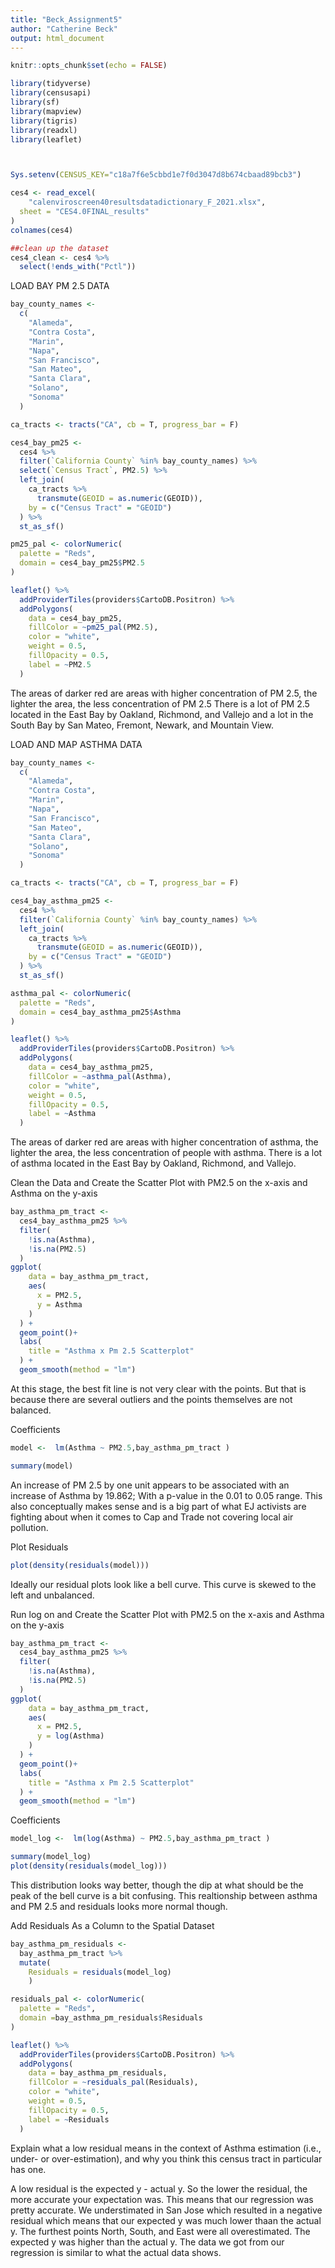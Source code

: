 ```yaml
---
title: "Beck_Assignment5"
author: "Catherine Beck" 
output: html_document
---
```


```r
knitr::opts_chunk$set(echo = FALSE)
```


```r
library(tidyverse)
library(censusapi)
library(sf)
library(mapview)
library(tigris)
library(readxl)
library(leaflet)



Sys.setenv(CENSUS_KEY="c18a7f6e5cbbd1e7f0d3047d8b674cbaad89bcb3")

ces4 <- read_excel(
    "calenviroscreen40resultsdatadictionary_F_2021.xlsx", 
  sheet = "CES4.0FINAL_results"
)
colnames(ces4)

##clean up the dataset
ces4_clean <- ces4 %>%
  select(!ends_with("Pctl"))

```

LOAD BAY PM 2.5 DATA
```r
bay_county_names <-
  c(
    "Alameda",
    "Contra Costa",
    "Marin",
    "Napa",
    "San Francisco",
    "San Mateo",
    "Santa Clara",
    "Solano",
    "Sonoma"
  )

ca_tracts <- tracts("CA", cb = T, progress_bar = F)

ces4_bay_pm25 <-
  ces4 %>% 
  filter(`California County` %in% bay_county_names) %>% 
  select(`Census Tract`, PM2.5) %>% 
  left_join(
    ca_tracts %>% 
      transmute(GEOID = as.numeric(GEOID)), 
    by = c("Census Tract" = "GEOID")
  ) %>% 
  st_as_sf()

pm25_pal <- colorNumeric(
  palette = "Reds",
  domain = ces4_bay_pm25$PM2.5
)

leaflet() %>% 
  addProviderTiles(providers$CartoDB.Positron) %>% 
  addPolygons(
    data = ces4_bay_pm25,
    fillColor = ~pm25_pal(PM2.5),
    color = "white",
    weight = 0.5,
    fillOpacity = 0.5,
    label = ~PM2.5
  )
```
The areas of darker red are areas with higher concentration of PM 2.5, the lighter the area, the less concentration of  PM 2.5 There is a lot of PM 2.5 located in the East Bay by Oakland, Richmond, and Vallejo and a lot in the South Bay by San Mateo, Fremont, Newark, and Mountain View. 

LOAD AND MAP ASTHMA DATA

```r
bay_county_names <-
  c(
    "Alameda",
    "Contra Costa",
    "Marin",
    "Napa",
    "San Francisco",
    "San Mateo",
    "Santa Clara",
    "Solano",
    "Sonoma"
  )

ca_tracts <- tracts("CA", cb = T, progress_bar = F)

ces4_bay_asthma_pm25 <-
  ces4 %>% 
  filter(`California County` %in% bay_county_names) %>% 
  left_join(
    ca_tracts %>% 
      transmute(GEOID = as.numeric(GEOID)), 
    by = c("Census Tract" = "GEOID")
  ) %>% 
  st_as_sf()

asthma_pal <- colorNumeric(
  palette = "Reds",
  domain = ces4_bay_asthma_pm25$Asthma
)

leaflet() %>% 
  addProviderTiles(providers$CartoDB.Positron) %>% 
  addPolygons(
    data = ces4_bay_asthma_pm25,
    fillColor = ~asthma_pal(Asthma),
    color = "white",
    weight = 0.5,
    fillOpacity = 0.5,
    label = ~Asthma
  )
```
The areas of darker red are areas with higher concentration of asthma, the lighter the area, the less concentration of people with asthma. There is a lot of asthma located in the East Bay by Oakland, Richmond, and Vallejo. 

Clean the Data and Create the Scatter Plot with PM2.5 on the x-axis and Asthma on the y-axis
```r
bay_asthma_pm_tract <-
  ces4_bay_asthma_pm25 %>%
  filter(
    !is.na(Asthma),
    !is.na(PM2.5)
  )
ggplot(
    data = bay_asthma_pm_tract,
    aes(
      x = PM2.5,
      y = Asthma
    )
  ) +
  geom_point()+
  labs(
    title = "Asthma x Pm 2.5 Scatterplot"
  ) +
  geom_smooth(method = "lm")
```
At this stage, the best fit line is not very clear with the points. But that is because there are several outliers and the points themselves are not balanced. 

Coefficients
```r
model <-  lm(Asthma ~ PM2.5,bay_asthma_pm_tract )

summary(model)
```

An increase of PM 2.5 by one unit appears to be  associated with an increase of Asthma by 19.862; With a p-value in the 0.01 to 0.05 range. This also conceptually makes sense and is a big part of what EJ activists are fighting about when it comes to Cap and Trade not covering local air pollution. 

Plot Residuals 
```r
plot(density(residuals(model)))
```
Ideally our residual plots look like a bell curve. This curve is skewed to the left and unbalanced. 

Run log on and  Create the Scatter Plot with PM2.5 on the x-axis and Asthma on the y-axis
```r
bay_asthma_pm_tract <-
  ces4_bay_asthma_pm25 %>%
  filter(
    !is.na(Asthma),
    !is.na(PM2.5)
  )
ggplot(
    data = bay_asthma_pm_tract,
    aes(
      x = PM2.5,
      y = log(Asthma)
    )
  ) +
  geom_point()+
  labs(
    title = "Asthma x Pm 2.5 Scatterplot"
  ) +
  geom_smooth(method = "lm")
```
Coefficients
```r
model_log <-  lm(log(Asthma) ~ PM2.5,bay_asthma_pm_tract )

summary(model_log)
plot(density(residuals(model_log)))
```
This distribution looks way better, though the dip at what should be the peak of the bell curve is a bit confusing. This realtionship between asthma and PM 2.5 and residuals looks more normal though. 

Add Residuals As a Column to the Spatial Dataset
```r
bay_asthma_pm_residuals <- 
  bay_asthma_pm_tract %>%
  mutate(
    Residuals = residuals(model_log)
    )

residuals_pal <- colorNumeric(
  palette = "Reds",
  domain =bay_asthma_pm_residuals$Residuals
)

leaflet() %>% 
  addProviderTiles(providers$CartoDB.Positron) %>% 
  addPolygons(
    data = bay_asthma_pm_residuals,
    fillColor = ~residuals_pal(Residuals),
    color = "white",
    weight = 0.5,
    fillOpacity = 0.5,
    label = ~Residuals
  )
```

Explain what a low residual means in the context of Asthma estimation (i.e., under- or over-estimation), and why you think this census tract in particular has one.

A low residual is the expected y - actual y. So the lower the residual, the more accurate your expectation was. This means that our regression was pretty accurate. We understimated in San Jose which resulted in a negative residual which means that our expected y was much lower thaan the actual y. The furthest points North, South, and East were all overestimated. The expected y was higher than the actual y. The data we  got from our regression is similar to what the actual data shows. 
